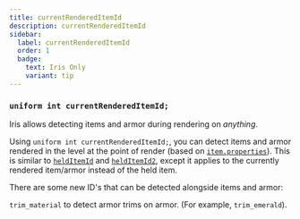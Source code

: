 ```yaml
---
title: currentRenderedItemId
description: currentRenderedItemId
sidebar:
  label: currentRenderedItemId
  order: 1
  badge:
    text: Iris Only
    variant: tip
---
```


### `uniform int currentRenderedItemId;`

Iris allows detecting items and armor during rendering on *anything*.

Using `uniform int currentRenderedItemId;`, you can detect items and armor rendered in the level at the point of render (based on [`item.properties`](/reference/miscellaneous/item_properties)). This is similar to [`heldItemId`](/reference/uniforms/general/helditemid) and [`heldItemId2`](/reference/uniforms/general/helditemid2), except it applies to the currently rendered item/armor instead of the held item.

There are some new ID's that can be detected alongside items and armor:

`trim_material` to detect armor trims on armor. (For example, `trim_emerald`).